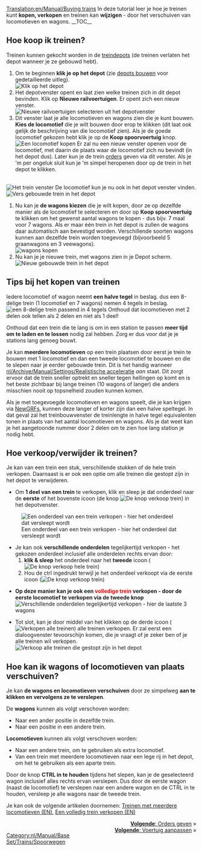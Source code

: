 [[Translation:en/Manual/Buying trains]]
{{nl/Manual/Tutorial}}
In deze tutorial leer je hoe je treinen kunt '''kopen, verkopen''' en treinen kan '''wijzigen''' - door het verschuiven van locomotieven en wagons.
__TOC__ 
==Hoe koop ik treinen?==
Treinen kunnen gekocht worden in de [[nl/Manual/Depots|treindepots]] (de treinen verlaten het depot wanneer je ze gebouwd hebt).
#Om te beginnen '''klik je op het depot''' (zie [[nl/Manual/Depots bouwen|depots bouwen]] voor gedetailleerde uitleg).<br/>[[File:en/Treindepot 1.png|none|frame|Klik op het depot]]
#Het depotvenster opent en laat zien welke treinen zich in dit depot bevinden. Klik op '''Nieuwe railvoertuigen'''. Er opent zich een nieuw venster.<br/>[[File:nl/Manual/Treinkopen 1.png|none|frame|Nieuwe railvoertuigen selecteren uit het depotvenster]]
#Dit venster laat je alle locomotieven en wagons zien die je kunt bouwen. '''Kies de locomotief''' die je wilt bouwen door erop te klikken (dit laat ook gelijk de beschrijving van die locomotief zien). Als je de goede locomotief gekozen hebt klik je op de '''Koop spoorvoertuig''' knop.<br/>[[File:nl/Manual/Treinkopen 2.png|none|frame|Een locomotief kopen]] Er zal nu een nieuw venster openen voor de locomotief, met daarin de plaats waar de locomotief zich nu bevindt (in het depot dus). Later kun je de trein [[nl/Manual/Orders|orders]] geven via dit venster. Als je 'm per ongeluk sluit kun je 'm simpel heropenen door op de trein in het depot te klikken. 
<br/>[[File:nl/Manual/Treinkopen 3.png|none|frame|Het trein venster]] De locomotief kun je nu ook in het depot venster vinden.
<br/>[[File:nl/Manual/Treinkopen 4.png|none|frame|Vers gebouwde trein in het depot]]
#Nu kan je '''de wagons kiezen ''' die je wilt kopen, door ze op dezelfde manier als de locomotief te selecteren en door op '''Koop spoorvoertuig''' te klikken om het gewenst aantal wagons te kopen - dus bijv. 7 maal voor 7 wagons. Als er maar één trein in het depot is zullen de wagons daar automatisch aan bevestigd worden. Verschillende soorten wagons kunnen aan dezelfde trein worden toegevoegd (bijvoorbeeld 5 graanwagons en 3 veewagons).<br/>[[File:nl/Manual/Treinkopen 5.png|none|frame|wagons kopen]]
#Nu kan je je nieuwe trein, met wagons zien in je Depot scherm.<br/>[[File:nl/Manual/Treinkopen 6.png|none|frame|Nieuw gebouwde trein in het depot]]

==Tips bij het kopen van treinen==
Iedere locomotief of wagon neemt '''een halve tegel''' in beslag. dus een 8-delige trein (1 locomotief en 7 wagons) nemen 4 tegels in beslag.
[[File:en/Manual/BuildTrainTutorial8.png|none|frame|een 8-delige trein passend in 4 tegels]]
Onthoud dat locomotieven met 2 delen ook tellen als 2 delen en niet als 1 deel!

Onthoud dat een trein die te lang is om in een station te passen '''meer tijd om te laden en te lossen''' nodig zal hebben. Zorg er dus voor dat je je stations lang genoeg bouwt.

Je kan '''meerdere locomotieven''' op een trein plaatsen door eerst je trein te bouwen met 1 locomotief en dan een tweede locomotief te bouwen en die te slepen naar je eerder gebouwde trein. Dit is het handig wanneer [[nl/Archive/Manual/Settings/Realistische acceleratie]] ''aan'' staat. Dit zorgt ervoor dat de trein sneller optrekt en sneller tegen hellingen op komt en is het beste zichtbaar bij lange treinen (10 wagons of langer) die anders misschien nooit op topsnelheid zouden kunnen komen.

Als je met toegevoegde locomotieven en wagons speelt, die je kan krijgen via [[nl/Manual/NewGRF|NewGRFs]], kunnen deze langer of korter zijn dan een halve speltegel. In dat geval zal het treinbouwvenster de treinlengte in halve tegel equivalenten tonen in plaats van het aantal locomotieven en wagons. Als je dat weet kan je het aangetoonde nummer door 2 delen om te zien hoe lang station je nodig hebt.

==Hoe verkoop/verwijder ik treinen?==
Je kan van een trein een stuk, verschillende stukken of de hele trein verkopen. Daarnaast is er ook een optie om alle treinen die gestopt zijn in het depot te verwijderen.

* Om '''1 deel van een trein''' te verkopen, klik en sleep je dat onderdeel naar de '''eerste''' of het bovenste icoon (de knop [[File:en/Manual/SellTrainVehicle.png|De knop verkoop trein]]) in het depotvenster.<br />
[[File:nl/Manual/Treinkopen 7.png|none|frame|Een onderdeel van een trein verkopen - hier het onderdeel dat versleept wordt]]

* Je kan ook '''verschillende onderdelen''' tegelijkertijd verkopen - het gekozen onderdeel inclusief alle onderdelen rechts ervan door:
*# '''klik & sleep''' het onderdeel naar het '''tweede''' icoon ([[File:en/Manual/SellEntireTrain.png|De knop verkoop hele trein]])
*# Hou de ctrl ingedrukt terwijl je het onderdeel verkoopt via de eerste icoon ([[File:en/Manual/SellTrainVehicle.png|De knop verkoop trein]])

* '''Op deze manier kan je ook een <font color='red'>volledige trein</font> verkopen - door de eerste locomotief te verkopen via de tweede knop'''<br />[[File:nl/Manual/Treinkopen 81.png|none|frame|Verschillende onderdelen tegelijkertijd verkopen - hier de laatste 3 wagons]]

* Tot slot, kan je door middel van het klikken op de derde icoon ([[File:en/Manual/SellAllTrains.png|Verkopen alle treinen]]) alle treinen verkopen. Er zal eerst een dialoogvenster tevoorschijn komen, die je vraagt of je zeker ben of je alle treinen wil verkopen.<br />[[File:nl/Manual/Treinkopen 9.png|none|frame|Verkoop alle treinen die gestopt zijn in het depot]]

==Hoe kan ik wagons of locomotieven van plaats verschuiven?==

Je kan '''de wagons en locomotieven verschuiven''' door ze simpelweg '''aan te klikken en vervolgens ze te verslepen'''.

De '''wagons''' kunnen als volgt verschoven worden:
* Naar een ander positie in dezelfde trein.
* Naar een positie in een andere trein.

'''Locomotieven''' kunnen als volgt verschoven worden:
* Naar een andere trein, om te gebruiken als extra locomotief.
* Van een trein met meerdere locomotieven naar een lege rij in het depot, om het te gebruiken als een aparte trein.

Door de knop '''CTRL in te houden''' tijdens het slepen, kan je de geselecteerd wagon inclusief alles rechts ervan verslepen. Dus door de eerste wagon (naast de locomotief) te verslepen naar een andere wagon en de CTRL in te houden, versleep je alle wagons naar de tweede trein.

Je kan ook de volgende artikelen doornemen: [[en/Archive/Manual/Multiheaded trains|Treinen met meerdere locomotieven (EN)]], [[en/Manual/Sell entire train|Een volledig trein verkopen (EN)]]

<span style="float: right">[[nl/Manual/Orders uitdelen aan voertuigen|'''Volgende''': Orders geven]] &raquo;</span><br>
<span style="float: right">[[nl/Manual/Voertuig aanpassen|'''Volgende''': Voertuig aanpassen]] &raquo;</span>
[[Category:nl/Manual/Base Set/Trains/Spoorwegen]]